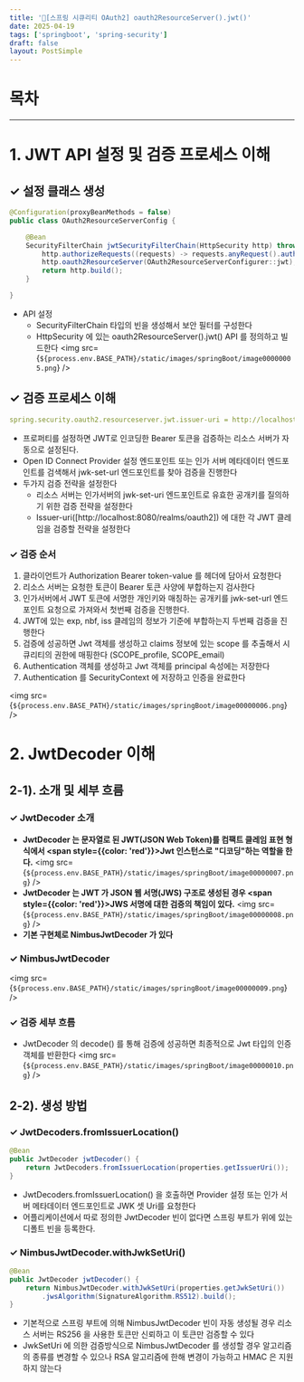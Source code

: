 ```yaml
---
title: '👀[스프링 시큐리티 OAuth2] oauth2ResourceServer().jwt()'
date: 2025-04-19
tags: ['springboot', 'spring-security']
draft: false
layout: PostSimple
---
```


# 목차

<TOCInline toc={props.toc} exclude="목차"/>

---

# 1. JWT API 설정 및 검증 프로세스 이해

## ✓ 설정 클래스 생성

```java
@Configuration(proxyBeanMethods = false)
public class OAuth2ResourceServerConfig {

	@Bean
	SecurityFilterChain jwtSecurityFilterChain(HttpSecurity http) throws Exception {
		http.authorizeRequests((requests) -> requests.anyRequest().authenticated());
		http.oauth2ResourceServer(OAuth2ResourceServerConfigurer::jwt); // jwt 토큰을 검증하는 빈들과 클래스를 생성하고 초기화 함
		return http.build();
	}

}
```

- API 설정
  - SecurityFilterChain 타입의 빈을 생성해서 보안 필터를 구성한다
  - HttpSecurity 에 있는 oauth2ResourceServer().jwt() API 를 정의하고 빌드한다
    <img src={`${process.env.BASE_PATH}/static/images/springBoot/image00000005.png`} />

## ✓ 검증 프로세스 이해

```yaml
spring.security.oauth2.resourceserver.jwt.issuer-uri = http://localhost:8080/realms/oauth2
```

- 프로퍼티를 설정하면 JWT로 인코딩한 Bearer 토큰을 검증하는 리소스 서버가 자동으로 설정된다.
- Open ID Connect Provider 설정 엔드포인트 또는 인가 서버 메타데이터 엔드포인트를 검색해서 jwk-set-url 엔드포인트를 찾아 검증을 진행한다
- 두가지 검증 전략을 설정한다
  - 리소스 서버는 인가서버의 jwk-set-uri 엔드포인트로 유효한 공개키를 질의하기 위한 검증 전략을 설정한다
  - Issuer-uri([http://localhost:8080/realms/oauth2]) 에 대한 각 JWT 클레임을 검증할 전략을 설정한다

### ✓ 검증 순서

1. 클라이언트가 Authorization Bearer token-value 를 헤더에 담아서 요청한다
2. 리소스 서버는 요청한 토큰이 Bearer 토큰 사양에 부합하는지 검사한다
3. 인가서버에서 JWT 토큰에 서명한 개인키와 매칭하는 공개키를 jwk-set-url 엔드포인트 요청으로 가져와서 첫번째 검증을 진행한다.
4. JWT에 있는 exp, nbf, iss 클레임의 정보가 기준에 부합하는지 두번째 검증을 진행한다
5. 검증에 성공하면 Jwt 객체를 생성하고 claims 정보에 있는 scope 를 추출해서 시큐리티의 권한에 매핑한다 (SCOPE_profile, SCOPE_email)
6. Authentication 객체를 생성하고 Jwt 객체를 principal 속성에는 저장한다
7. Authentication 를 SecurityContext 에 저장하고 인증을 완료한다

<img src={`${process.env.BASE_PATH}/static/images/springBoot/image00000006.png`} />

# 2. JwtDecoder 이해

## 2-1). 소개 및 세부 흐름

### ✓ JwtDecoder 소개

- <b>JwtDecoder 는 문자열로 된 JWT(JSON Web Token)를 컴팩트 클레임 표현 형식에서 <span style={{color: 'red'}}>Jwt 인스턴스로 "디코딩"</span>하는 역할을 한다.</b>
  <img src={`${process.env.BASE_PATH}/static/images/springBoot/image00000007.png`} />
- <b>JwtDecoder 는 JWT 가 JSON 웹 서명(JWS) 구조로 생성된 경우 <span style={{color: 'red'}}>JWS 서명에 대한 검증</span>의 책임이 있다.</b>
  <img src={`${process.env.BASE_PATH}/static/images/springBoot/image00000008.png`} />
- <b>기본 구현체로 NimbusJwtDecoder 가 있다</b>

### ✓ NimbusJwtDecoder

<img src={`${process.env.BASE_PATH}/static/images/springBoot/image00000009.png`} />

### ✓ 검증 세부 흐름

- JwtDecoder 의 decode() 를 통해 검증에 성공하면 최종적으로 Jwt 타입의 인증객체를 반환한다
  <img src={`${process.env.BASE_PATH}/static/images/springBoot/image00000010.png`} />

## 2-2). 생성 방법

### ✓ JwtDecoders.fromIssuerLocation()

```java
@Bean
public JwtDecoder jwtDecoder() {
	return JwtDecoders.fromIssuerLocation(properties.getIssuerUri());
}
```

- JwtDecoders.fromIssuerLocation() 을 호출하면 Provider 설정 또는 인가 서버 메타데이터 엔드포인트로 JWK 셋 Uri를 요청한다
- 어플리케이션에서 따로 정의한 JwtDecoder 빈이 없다면 스프링 부트가 위에 있는 디폴트 빈을 등록한다.

### ✓ NimbusJwtDecoder.withJwkSetUri()

```java
@Bean
public JwtDecoder jwtDecoder() {
	return NimbusJwtDecoder.withJwkSetUri(properties.getJwkSetUri())
		.jwsAlgorithm(SignatureAlgorithm.RS512).build();
}
```

- 기본적으로 스프링 부트에 의해 NimbusJwtDecoder 빈이 자동 생성될 경우 리소스 서버는 RS256 을 사용한 토큰만 신뢰하고 이 토큰만 검증할 수 있다
- JwkSetUri 에 의한 검증방식으로 NimbusJwtDecoder 를 생성할 경우 알고리즘의 종류를 변경할 수 있으나 RSA 알고리즘에 한해 변경이 가능하고 HMAC 은 지원하지 않는다
